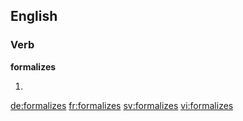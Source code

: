 ==English==

===Verb===
'''formalizes'''

# {{en-third-person singular of|formalize}}

[[de:formalizes]]
[[fr:formalizes]]
[[sv:formalizes]]
[[vi:formalizes]]